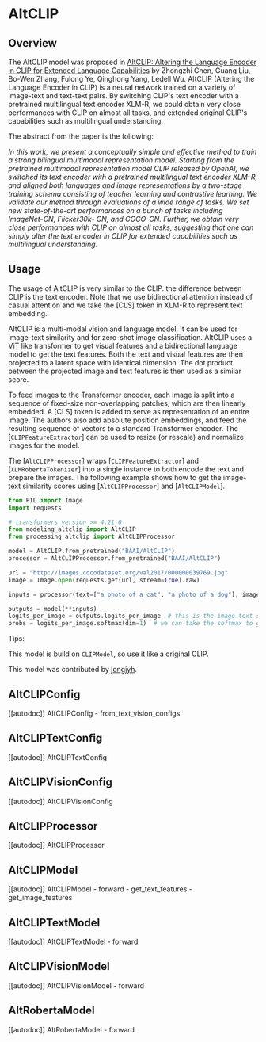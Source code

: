 <!--Copyright 2022 The HuggingFace Team. All rights reserved.

Licensed under the Apache License, Version 2.0 (the "License"); you may not use this file except in compliance with
the License. You may obtain a copy of the License at

http://www.apache.org/licenses/LICENSE-2.0

Unless required by applicable law or agreed to in writing, software distributed under the License is distributed on
an "AS IS" BASIS, WITHOUT WARRANTIES OR CONDITIONS OF ANY KIND, either express or implied. See the License for the
specific language governing permissions and limitations under the License.
-->

# AltCLIP

## Overview

The AltCLIP model was proposed in [AltCLIP: Altering the Language Encoder in CLIP for Extended Language Capabilities](https://arxiv.org/abs/2211.06679v2) by Zhongzhi Chen, Guang Liu, Bo-Wen Zhang, Fulong Ye, Qinghong Yang, Ledell Wu. AltCLIP
(Altering the Language Encoder in CLIP) is a neural network trained on a variety of image-text and text-text pairs. By switching CLIP's
text encoder with a pretrained multilingual text encoder XLM-R, we could obtain very close performances with CLIP on almost all tasks, and extended original CLIP's capabilities such as multilingual understanding.

The abstract from the paper is the following:

*In this work, we present a conceptually simple and effective method to train a strong bilingual multimodal representation model. 
Starting from the pretrained multimodal representation model CLIP released by OpenAI, we switched its text encoder with a pretrained 
multilingual text encoder XLM-R, and aligned both languages and image representations by a two-stage training schema consisting of 
teacher learning and contrastive learning. We validate our method through evaluations of a wide range of tasks. We set new state-of-the-art 
performances on a bunch of tasks including ImageNet-CN, Flicker30k- CN, and COCO-CN. Further, we obtain very close performances with 
CLIP on almost all tasks, suggesting that one can simply alter the text encoder in CLIP for extended capabilities such as multilingual understanding.*

## Usage

The usage of AltCLIP is very similar to the CLIP. the difference between CLIP is the text encoder. Note that we use bidirectional attention instead of casual attention
and we take the [CLS] token in XLM-R to represent text embedding.

AltCLIP is a multi-modal vision and language model. It can be used for image-text similarity and for zero-shot image
classification. AltCLIP uses a ViT like transformer to get visual features and a bidirectional language model to get the text
features. Both the text and visual features are then projected to a latent space with identical dimension. The dot
product between the projected image and text features is then used as a similar score.

To feed images to the Transformer encoder, each image is split into a sequence of fixed-size non-overlapping patches,
which are then linearly embedded. A [CLS] token is added to serve as representation of an entire image. The authors
also add absolute position embeddings, and feed the resulting sequence of vectors to a standard Transformer encoder.
The [`CLIPFeatureExtractor`] can be used to resize (or rescale) and normalize images for the model.

The [`AltCLIPProcessor`] wraps [`CLIPFeatureExtractor`] and [`XLMRobertaTokenizer`] into a single instance to both
encode the text and prepare the images. The following example shows how to get the image-text similarity scores using
[`AltCLIPProcessor`] and [`AltCLIPModel`].


```python
from PIL import Image
import requests

# transformers version >= 4.21.0
from modeling_altclip import AltCLIP
from processing_altclip import AltCLIPProcessor

model = AltCLIP.from_pretrained("BAAI/AltCLIP")
processor = AltCLIPProcessor.from_pretrained("BAAI/AltCLIP")

url = "http://images.cocodataset.org/val2017/000000039769.jpg"
image = Image.open(requests.get(url, stream=True).raw)

inputs = processor(text=["a photo of a cat", "a photo of a dog"], images=image, return_tensors="pt", padding=True)

outputs = model(**inputs)
logits_per_image = outputs.logits_per_image  # this is the image-text similarity score
probs = logits_per_image.softmax(dim=1)  # we can take the softmax to get the label probabilities
```

Tips:

This model is build on `CLIPModel`, so use it like a original CLIP. 

This model was contributed by [jongjyh](https://huggingface.co/jongjyh).

## AltCLIPConfig

[[autodoc]] AltCLIPConfig
    - from_text_vision_configs

## AltCLIPTextConfig

[[autodoc]] AltCLIPTextConfig

## AltCLIPVisionConfig

[[autodoc]] AltCLIPVisionConfig

## AltCLIPProcessor

[[autodoc]] AltCLIPProcessor

## AltCLIPModel

[[autodoc]] AltCLIPModel
    - forward
    - get_text_features
    - get_image_features

## AltCLIPTextModel

[[autodoc]] AltCLIPTextModel
    - forward

## AltCLIPVisionModel

[[autodoc]] AltCLIPVisionModel
    - forward

## AltRobertaModel

[[autodoc]] AltRobertaModel
    - forward